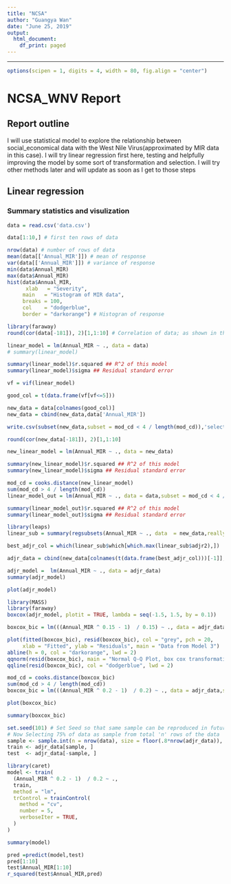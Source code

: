 ```yaml
---
title: "NCSA"
author: "Guangya Wan"
date: "June 25, 2019"
output:
  html_document:
    df_print: paged
---
```

---
```r
options(scipen = 1, digits = 4, width = 80, fig.align = "center")
```
# NCSA_WNV Report

## Report outline

I will use statistical model to explore the relationship between social_economical data with the West Nile Virus(approximated by MIR data in this case). I will try linear regression first here, testing and helpfully improving the model by some sort of transformation and selection. I will try other methods later and will update as soon as I get to those steps

## Linear regression

### Summary statistics and visulization

```r
data = read.csv('data.csv')
```

```r
data[1:10,] # first ten rows of data
```


```r
nrow(data) # number of rows of data
mean(data[['Annual_MIR']]) # mean of response
var(data[['Annual_MIR']]) # variance of response
min(data$Annual_MIR)
max(data$Annual_MIR)
hist(data$Annual_MIR,
      xlab   = "Severity",
     main   = "Histogram of MIR data",
     breaks = 100,
     col    = "dodgerblue",
     border = "darkorange") # Histogran of response
```

```r
library(faraway)
round(cor(data[-181]), 2)[1,1:10] # Correlation of data; as shown in the output, the correlation is large
```
```r
linear_model = lm(Annual_MIR ~ ., data = data)
# summary(linear_model)
```
```r
summary(linear_model)$r.squared ## R^2 of this model
summary(linear_model)$sigma ## Residual standard error
```
```r
vf = vif(linear_model)
```
```r
good_col = t(data.frame(vf[vf<=5]))
```


```r
new_data = data[colnames(good_col)]
new_data = cbind(new_data,data['Annual_MIR'])
```

```r
write.csv(subset(new_data,subset = mod_cd < 4 / length(mod_cd)),'selected_features_remove_outliers.csv')
```


```r
round(cor(new_data[-181]), 2)[1,1:10]
```

```r
new_linear_model = lm(Annual_MIR ~ ., data = new_data)
```
```r
summary(new_linear_model)$r.squared ## R^2 of this model
summary(new_linear_model)$sigma ## Residual standard error
```
```r
mod_cd = cooks.distance(new_linear_model)
sum(mod_cd > 4 / length(mod_cd))
linear_model_out = lm(Annual_MIR ~ ., data = data,subset = mod_cd < 4 / length(mod_cd))
```
```r
summary(linear_model_out)$r.squared ## R^2 of this model
summary(linear_model_out)$sigma ## Residual standard error
```


```r
library(leaps)
linear_sub = summary(regsubsets(Annual_MIR ~ ., data  = new_data,really.big = TRUE)) # selected features based on BIC
```
```r
best_adjr_col = which(linear_sub$which[which.max(linear_sub$adjr2),])
```

```r
adjr_data = cbind(new_data[colnames(t(data.frame(best_adjr_col)))[-1]],data['Annual_MIR'])
```
```r
adjr_model =  lm(Annual_MIR ~ ., data = adjr_data)
summary(adjr_model)
```


```r
plot(adjr_model)
```

```r
library(MASS)
library(faraway)
boxcox(adjr_model, plotit = TRUE, lambda = seq(-1.5, 1.5, by = 0.1))
```

```r
boxcox_bic = lm(((Annual_MIR ^ 0.15 - 1)  / 0.15) ~ ., data = adjr_data)
```

```r
plot(fitted(boxcox_bic), resid(boxcox_bic), col = "grey", pch = 20,
     xlab = "Fitted", ylab = "Residuals", main = "Data from Model 3")
abline(h = 0, col = "darkorange", lwd = 2)
qqnorm(resid(boxcox_bic), main = "Normal Q-Q Plot, box cox transformation", col = "darkgrey")
qqline(resid(boxcox_bic), col = "dodgerblue", lwd = 2)
```
```r
mod_cd = cooks.distance(boxcox_bic)
sum(mod_cd > 4 / length(mod_cd))
boxcox_bic = lm(((Annual_MIR ^ 0.2 - 1)  / 0.2) ~ ., data = adjr_data,subset = mod_cd < 4 / length(mod_cd) )
```

```r
plot(boxcox_bic)
```
```r
summary(boxcox_bic)
```

```r
set.seed(101) # Set Seed so that same sample can be reproduced in future also
# Now Selecting 75% of data as sample from total 'n' rows of the data  
sample <- sample.int(n = nrow(data), size = floor(.8*nrow(adjr_data)), replace = F)
train <- adjr_data[sample, ]
test  <- adjr_data[-sample, ]
```


```r
library(caret)
model <- train(
  (Annual_MIR ^ 0.2 - 1)  / 0.2 ~ ., 
  train,
  method = "lm",
  trControl = trainControl(
    method = "cv", 
    number = 5,
    verboseIter = TRUE,
  )
)
```
```r
summary(model)
```
```r
pred =predict(model,test)
pred[1:10]
test$Annual_MIR[1:10]
r_squared(test$Annual_MIR,pred)
```

